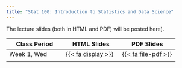 ```yaml
---
title: "Stat 100: Introduction to Statistics and Data Science"
---
```


The lecture slides (both in HTML and PDF) will be posted here).

::: column-screen-inset-right
| Class Period | HTML Slides | PDF Slides |
|------|------|------|
|   Week 1, Wed   | [{{< fa display >}}](https://mcconvil.github.io/stat100f23/stat100_wk01wed.html)     |  [{{< fa file-pdf >}}](https://mcconvil.github.io/stat100f23/stat100_wk01wed.pdf)     |
|      |      |      |
:::
